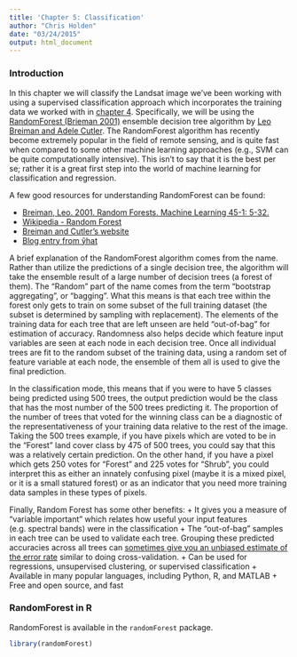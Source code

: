 ```yaml
---
title: 'Chapter 5: Classification'
author: "Chris Holden"
date: "03/24/2015"
output: html_document
---
```


### Introduction

In this chapter we will classify the Landsat image we've been working with using a supervised classification approach which incorporates the training data we worked with in [chapter 4](chapter_4_vector.html). Specifically, we will be using the [RandomForest (Brieman 2001)](http://link.springer.com/article/10.1023/A:1010933404324) ensemble decision tree algorithm by [Leo Breiman and Adele Cutler](http://www.stat.berkeley.edu/~breiman/RandomForests/cc_home.htm). The RandomForest algorithm has recently become extremely popular in the field of remote sensing, and is quite fast when compared to some other machine learning approaches (e.g., SVM can be quite computationally intensive). This isn't to say that it is the best per se; rather it is a great first step into the world of machine learning for classification and regression.

A few good resources for understanding RandomForest can be found:

+ [Breiman, Leo. 2001. Random Forests. Machine Learning 45-1: 5-32.](http://link.springer.com/article/10.1023/A:1010933404324)
+ [Wikipedia - Random Forest](http://en.wikipedia.org/wiki/Random_forest)
+ [Breiman and Cutler's website](http://www.stat.berkeley.edu/~breiman/RandomForests/cc_home.htm#workings)
+ [Blog entry from ŷhat](http://blog.yhathq.com/posts/random-forests-in-python.html)

A brief explanation of the RandomForest algorithm comes from the name. Rather than utilize the predictions of a single decision tree, the algorithm will take the ensemble result of a large number of decision trees (a forest of them). The "Random" part of the name comes from the term "bootstrap aggregating", or "bagging". What this means is that each tree within the forest only gets to train on some subset of the full training dataset (the subset is determined by sampling with replacement). The elements of the training data for each tree that are left unseen are held "out-of-bag" for estimation of accuracy. Randomness also helps decide which feature input variables are seen at each node in each decision tree. Once all individual trees are fit to the random subset of the training data, using a random set of feature variable at each node, the ensemble of them all is used to give the final prediction. 

In the classification mode, this means that if you were to have 5 classes being predicted using 500 trees, the output prediction would be the class that has the most number of the 500 trees predicting it. The proportion of the number of trees that voted for the winning class can be a diagnostic of the representativeness of your training data relative to the rest of the image. Taking the 500 trees example, if you have pixels which are voted to be in the "Forest" land cover class by 475 of 500 trees, you could say that this was a relatively certain prediction. On the other hand, if you have a pixel which gets 250 votes for "Forest" and 225 votes for "Shrub", you could interpret this as either an innately confusing pixel (maybe it is a mixed pixel, or it is a small statured forest) or as an indicator that you need more training data samples in these types of pixels.

Finally, Random Forest has some other benefits:
+ It gives you a measure of "variable important" which relates how useful your input features (e.g. spectral bands) were in the classification
+ The "out-of-bag" samples in each tree can be used to validate each tree. Grouping these predicted accuracies across all trees can [sometimes give you an unbiased estimate of the error rate](http://www.stat.berkeley.edu/~breiman/RandomForests/cc_home.htm#ooberr) similar to doing cross-validation.
+ Can be used for regressions, unsupervised clustering, or supervised classification
+ Available in many popular languages, including Python, R, and MATLAB
+ Free and open source, and fast

### RandomForest in R

RandomForest is available in the `randomForest` package.

``` r
library(randomForest)
```




